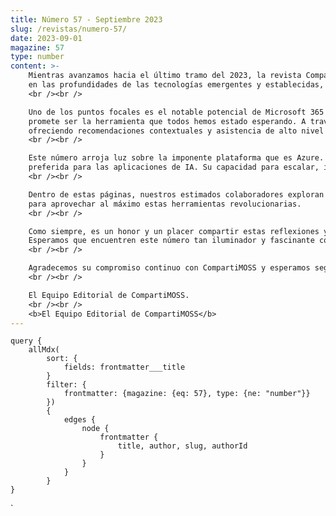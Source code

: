 ```yaml
---
title: Número 57 - Septiembre 2023
slug: /revistas/numero-57/
date: 2023-09-01
magazine: 57
type: number
content: >-
    Mientras avanzamos hacia el último tramo del 2023, la revista CompartiMOSS se complace en presentar su edición número 57, una edición que se sumerge 
    en las profundidades de las tecnologías emergentes y establecidas, y en la manera en que estas están redefiniendo nuestro horizonte tecnológico.
    <br /><br />

    Uno de los puntos focales es el notable potencial de Microsoft 365 Copilot. En un mundo donde la eficiencia y la colaboración son esenciales, Microsoft 365 Copilot 
    promete ser la herramienta que todos hemos estado esperando. A través de su integración magistral de IA, se convertirá en una brújula indispensable para profesionales, 
    ofreciendo recomendaciones contextuales y asistencia de alto nivel en tiempo real.
    <br /><br />

    Este número arroja luz sobre la imponente plataforma que es Azure. Con una infraestructura robusta y herramientas intuitivas, Azure ha emergido como la plataforma 
    preferida para las aplicaciones de IA. Su capacidad para escalar, integrar y adaptarse a las necesidades cambiantes de las empresas lo posiciona en una liga aparte.
    <br /><br />

    Dentro de estas páginas, nuestros estimados colaboradores exploran cada uno de estos temas con profundidad, ofreciendo perspectivas únicas y conocimientos prácticos 
    para aprovechar al máximo estas herramientas revolucionarias.
    <br /><br />

    Como siempre, es un honor y un placer compartir estas reflexiones y descubrimientos con nuestra fiel comunidad de lectores. 
    Esperamos que encuentren este número tan iluminador y fascinante como nosotros al compilarlo.
    <br /><br />

    Agradecemos su compromiso continuo con CompartiMOSS y esperamos seguir siendo su recurso de confianza en el cambiante panorama tecnológico.
    <br /><br />

    El Equipo Editorial de CompartiMOSS.
    <br /><br />
    <b>El Equipo Editorial de CompartiMOSS</b>
---
```




<NumberHeader frontmatter={props.pageContext.frontmatter} />

<ViewArticles articles={props.data.allMdx} title="Índice" />

<ViewPartners />

    query {
        allMdx(    
            sort: {
                fields: frontmatter___title
            }
            filter: {
                frontmatter: {magazine: {eq: 57}, type: {ne: "number"}}
            }) 
            {
                edges {
                    node {
                        frontmatter {
                            title, author, slug, authorId
                        }      
                    }
                }
            }
    }
`

